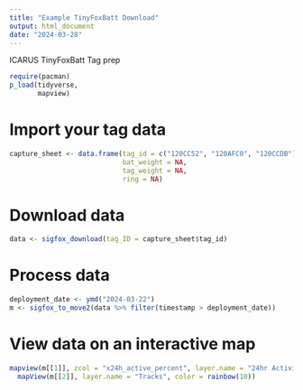 ```yaml
---
title: "Example TinyFoxBatt Download"
output: html_document
date: "2024-03-28"
---
```


ICARUS TinyFoxBatt Tag prep
```r
require(pacman)
p_load(tidyverse,
       mapview)

```


# Import your tag data
```r
capture_sheet <- data.frame(tag_id = c("120CC52", "120AFC0", "120CCDB"),
                            bat_weight = NA,
                            tag_weight = NA,
                            ring = NA)
```


# Download data
```r
data <- sigfox_download(tag_ID = capture_sheet$tag_id)
```
# Process data 
```r
deployment_date <- ymd("2024-03-22")
m <- sigfox_to_move2(data %>% filter(timestamp > deployment_date))
```

# View data on an interactive map
```r
mapview(m[[1]], zcol = "x24h_active_percent", layer.name = "24hr Activity %", color = heat.colors(8))+
  mapView(m[[2]], layer.name = "Tracks", color = rainbow(10))
```

